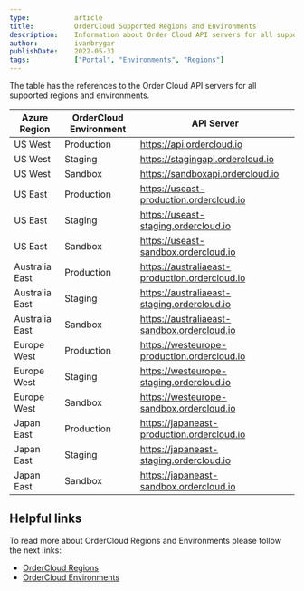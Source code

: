 ```yaml
---
type:           article
title:          OrderCloud Supported Regions and Environments
description:    Information about Order Cloud API servers for all supported regions and environments.
author:         ivanbrygar
publishDate:    2022-05-31
tags:           ["Portal", "Environments", "Regions"]
---
```

The table has the references to the Order Cloud API servers for all supported regions and environments.


| Azure Region | OrderCloud Environment | API Server |
| ------ | ------ | ------ |
| US West | Production | https://api.ordercloud.io |
| US West | Staging | https://stagingapi.ordercloud.io |
| US West | Sandbox | https://sandboxapi.ordercloud.io |
| US East | Production | https://useast-production.ordercloud.io |
| US East | Staging | https://useast-staging.ordercloud.io |
| US East | Sandbox | https://useast-sandbox.ordercloud.io |
| Australia East | Production | https://australiaeast-production.ordercloud.io |
| Australia East | Staging | https://australiaeast-staging.ordercloud.io |
| Australia East | Sandbox | https://australiaeast-sandbox.ordercloud.io |
| Europe West | Production | https://westeurope-production.ordercloud.io |
| Europe West | Staging | https://westeurope-staging.ordercloud.io |
| Europe West | Sandbox | https://westeurope-sandbox.ordercloud.io |
| Japan East | Production | https://japaneast-production.ordercloud.io |
| Japan East | Staging | https://japaneast-staging.ordercloud.io |
| Japan East | Sandbox | https://japaneast-sandbox.ordercloud.io |

## Helpful links
To read more about OrderCloud Regions and Environments please follow the next links:
 - [OrderCloud Regions](https://ordercloud.io/knowledge-base/ordercloud-regions)
 - [OrderCloud Environments](https://ordercloud.io/knowledge-base/ordercloud-environments)